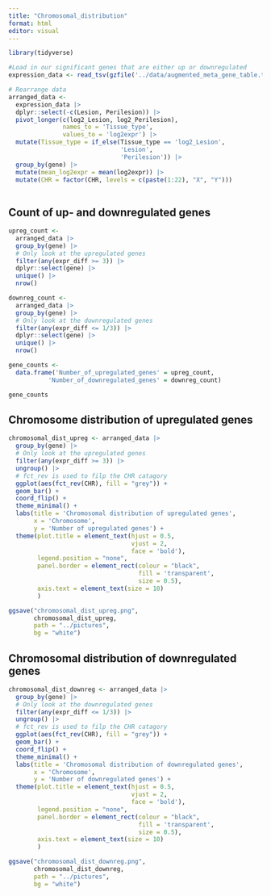 ```yaml
---
title: "Chromosomal_distribution"
format: html
editor: visual
---
```


```r
library(tidyverse)
```

```r
#Load in our significant genes that are either up or downregulated
expression_data <- read_tsv(gzfile('../data/augmented_meta_gene_table.tsv.gz'))
```

```r
# Rearrange data
arranged_data <- 
  expression_data |> 
  dplyr::select(-c(Lesion, Perilesion)) |> 
  pivot_longer(c(log2_Lesion, log2_Perilesion),
               names_to = 'Tissue_type',
               values_to = 'log2expr') |> 
  mutate(Tissue_type = if_else(Tissue_type == 'log2_Lesion',
                               'Lesion',
                               'Perilesion')) |> 
  group_by(gene) |> 
  mutate(mean_log2expr = mean(log2expr)) |> 
  mutate(CHR = factor(CHR, levels = c(paste(1:22), "X", "Y")))
  
```

## Count of up- and downregulated genes

```r
upreg_count <- 
  arranged_data |>
  group_by(gene) |> 
  # Only look at the upregulated genes
  filter(any(expr_diff >= 3)) |> 
  dplyr::select(gene) |> 
  unique() |> 
  nrow()

downreg_count <- 
  arranged_data |>
  group_by(gene) |> 
  # Only look at the downregulated genes
  filter(any(expr_diff <= 1/3)) |> 
  dplyr::select(gene) |> 
  unique() |> 
  nrow()

gene_counts <- 
  data.frame('Number_of_upregulated_genes' = upreg_count,
           'Number_of_downregulated_genes' = downreg_count)

gene_counts
```

## Chromosome distribution of upregulated genes

```r
chromosomal_dist_upreg <- arranged_data |>
  group_by(gene) |> 
  # Only look at the upregulated genes
  filter(any(expr_diff >= 3)) |> 
  ungroup() |> 
  # fct_rev is used to filp the CHR catagory
  ggplot(aes(fct_rev(CHR), fill = "grey")) +
  geom_bar() +
  coord_flip() +
  theme_minimal() +
  labs(title = 'Chromosomal distribution of upregulated genes',
       x = 'Chromosome',
       y = 'Number of upregulated genes') +
  theme(plot.title = element_text(hjust = 0.5,
                                  vjust = 2,
                                  face = 'bold'),
        legend.position = "none",
        panel.border = element_rect(colour = "black", 
                                    fill = 'transparent',
                                    size = 0.5),
        axis.text = element_text(size = 10)
        )

ggsave("chromosomal_dist_upreg.png", 
       chromosomal_dist_upreg, 
       path = "../pictures", 
       bg = "white")
```

## Chromosomal distribution of downregulated genes

```r
chromosomal_dist_downreg <- arranged_data |>
  group_by(gene) |> 
  # Only look at the downregulated genes
  filter(any(expr_diff <= 1/3)) |> 
  ungroup() |> 
  # fct_rev is used to filp the CHR catagory
  ggplot(aes(fct_rev(CHR), fill = "grey")) +
  geom_bar() +
  coord_flip() +
  theme_minimal() +
  labs(title = 'Chromosomal distribution of downregulated genes',
       x = 'Chromosome',
       y = 'Number of downregulated genes') +
  theme(plot.title = element_text(hjust = 0.5,
                                  vjust = 2,
                                  face = 'bold'),
        legend.position = "none",
        panel.border = element_rect(colour = "black", 
                                    fill = 'transparent',
                                    size = 0.5),
        axis.text = element_text(size = 10)
        )

ggsave("chromosomal_dist_downreg.png", 
       chromosomal_dist_downreg, 
       path = "../pictures",
       bg = "white")
```
